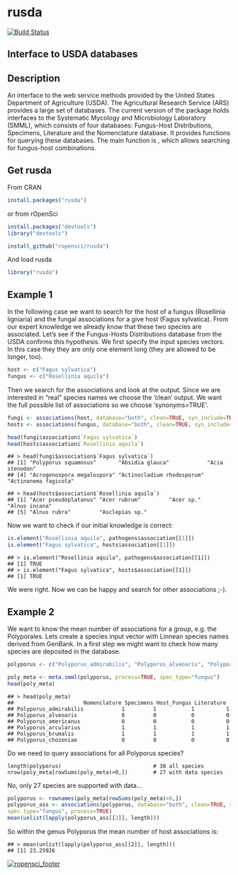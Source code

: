 rusda
=======

[![Build Status](https://api.travis-ci.org/ropensci/rusda.png)](https://travis-ci.org/ropensci/rusda)

## Interface to USDA databases

## Description
An interface to the web service methods provided by the United States Department of Agriculture (USDA). The Agricultural Research Service (ARS) provides a large set of databases. The current version of the package holds interfaces to the Systematic Mycology and Microbiology Laboratory (SMML), which consists of four databases: Fungus-Host Distributions, Specimens, Literature and the Nomenclature database. It provides functions for querying these databases. The main function is \code{associations}, which allows searching for fungus-host combinations.

## Get rusda
From CRAN
```r
install.packages("rusda")
```
or from rOpenSci
```r
install.packages("devtools")
library("devtools")

install_github("ropensci/rusda")
```
And load rusda
```r
library("rusda")
```
## Example 1
In the following case we want to search for the host of a fungus (Rosellinia ligniaria) and the fungal associations for a give host (Fagus sylvatica). From our expert knowledge we already know that these two species are associated. Let's see if the Fungus-Hosts Distributions database from the USDA confirms this hypothesis.
We first specify the input species vectors. In this case they they are only one element long (they are allowed to be longer, too).
```r
host <- c("Fagus sylvatica")
fungus <- c("Rosellinia aquila")
```
Then we search for the associations and look at the output. Since we are interested in "real" species names we choose the 'clean' output. We want the full possible list of associations so we choose 'synonyms=TRUE'.
```r
fungi <- associations(host, database="both", clean=TRUE, syn_include=TRUE, spec_type="plant", process=TRUE)
hosts <- associations(fungus, database="both", clean=TRUE, syn_include=TRUE, spec_type="fungus",process=TRUE)

head(fungi$association$`Fagus sylvatica`)
head(hosts$association$`Rosellinia aquila`)
```

```
## > head(fungi$association$`Fagus sylvatica`)
## [1] "Polyporus squamosus"       "Absidia glauca"            "Acia stenodon"
## [4] "Acrogenospora megalospora" "Actinocladium rhodosporum" "Actinonema fagicola"

## > head(hosts$association$`Rosellinia aquila`)
## [1] "Acer pseudoplatanus" "Acer rubrum"         "Acer sp."            "Alnus incana"
## [5] "Alnus rubra"         "Asclepias sp."
```

Now we want to check if our initial knowledge is correct:
```r
is.element("Rosellinia aquila", pathogens$association[[1]])
is.element("Fagus sylvatica", hosts$association[[1]])
```

```
## > is.element("Rosellinia aquila", pathogens$association[[1]])
## [1] TRUE
## > is.element("Fagus sylvatica", hosts$association[[1]])
## [1] TRUE
```
We were right. Now we can be happy and search for other associations ;-).

## Example 2
We want to know the mean number of associations for a group, e.g. the Polyporales. Lets create a species input vector with Linnean species names derived from GenBank. In a first step we might want to check how many species are deposited in the database.
```r
polyporus <- c("Polyporus_admirabilis", "Polyporus_alveoaris", "Polyporus_americanus", "Polyporus_arcularius", "Polyporus_brumalis", "Polyporus_chozeniae", "Polyporus_ciliatus", "Polyporus_corylinus", "Polyporus_craterellus", "Polyporus_dictyopus", "Polyporus_favescens", "Polyporus_fraxineus", "Polyporus_gayanus", "Polyporus_grammocephalus", "Polyporus_guianensis", "Polyporus_lepideus", "Polyporus_leprieurii", "Polyporus_leptocephalus", "Polyporus_longiporus", "Polyporus_melanopus", "Polyporus_meridionalis", "Polyporus_pinsitus", "Polyporus_pseudobetulinus", "Polyporus_radicatus", "Polyporus_rhizophilus", "Polyporus_squamosus", "Polyporus_squamulosus", "Polyporus_submelanopus", "Polyporus_subvarius", "Polyporus_tenuiculus", "Polyporus_tessellatus", "Polyporus_tricholoma", "Polyporus_tuberaster", "Polyporus_tubiformis", "Polyporus_udus", "Polyporus_umbellatus", "Polyporus_varius", "Polyporus_virgatus")

poly_meta <- meta.smml(polyporus, process=TRUE, spec_type="fungus")
head(poly_meta)
```
```
## > head(poly_meta)
##                      Nomenclature Specimens Host_Fungus Literature
## Polyporus_admirabilis            1         1           1          1
## Polyporus_alveoaris              0         0           0          0
## Polyporus_americanus             0         0           0          0
## Polyporus_arcularius             1         1           1          1
## Polyporus_brumalis               1         1           1          1
## Polyporus_chozeniae              0         0           0          0
```
Do we need to query associations for all Polyporus species?

```
length(polyporus)                             # 38 all species
nrow(poly_meta[rowSums(poly_meta)>0,])        # 27 with data species
```
No, only 27 species are supported with data...
```r
polyporus <- rownames(poly_meta[rowSums(poly_meta)>0,])
polyporus_ass <- associations(polyporus, database="both", clean=TRUE, syn.include=TRUE,
spec.type="fungus", process=TRUE)
mean(unlist(lapply(polyporus_ass[[2]], length)))
```
So within the genus Polyporus the mean number of host associations is:
```
## > mean(unlist(lapply(polyporus_ass[[2]], length)))
## [1] 23.25926
```


[![ropensci_footer](http://ropensci.org/public_images/github_footer.png)](http://ropensci.org)
